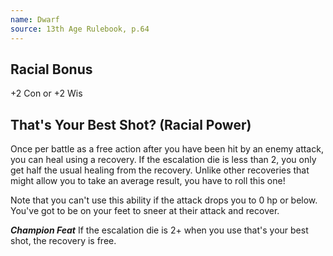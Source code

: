 ```yaml
---
name: Dwarf
source: 13th Age Rulebook, p.64
---
```


## Racial Bonus

+2 Con or +2 Wis

## That's Your Best Shot? (Racial Power)

Once per battle as a free action after you have been hit by an enemy attack, you can heal using a recovery. If the escalation die is less than 2, you only get half the usual healing from the recovery. Unlike other recoveries that might allow you to take an average result, you have to roll this one!

Note that you can't use this ability if the attack drops you to 0 hp or below. You've got to be on your feet to sneer at their attack and recover.

_**Champion Feat**_ If the escalation die is 2+ when you use that's your best shot, the recovery is free.
